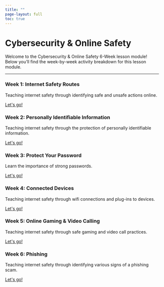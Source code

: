 ```yaml
---
title: ""
page-layout: full
toc: true
---
```


<div class="hero-section">
  <h1 class="main-title">Cybersecurity & Online Safety</h1>
  <p class="subtitle">Welcome to the Cybersecurity & Online Safety 6-Week lesson module! Below you'll find the week-by-week activity breakdown for this lesson module.

<hr class="section-divider">

```{=html}
<div class="curriculum-section">
  <div class="curriculum-box">
      <h3 class="info-title">Week 1: Internet Safety Routes</h3>
      <p class="info-subtitle">Teaching internet safety through identifying safe and unsafe actions online. </p>
      <a href="TBD" class="button">Let's go!</a>
  </div>

  <div class="curriculum-box">
      <h3 class="info-title">Week 2: Personally Identifiable Information</h3>
      <p class="info-subtitle">Teaching internet safety through the protection of personally identifiable information.</p>
      <a href="TBD" class="button">Let's go!</a>
  </div>
</div>

<div class="curriculum-section">
  <div class="curriculum-box">
      <h3 class="info-title">Week 3: Protect Your Password</h3>
      <p class="info-subtitle">Learn the importance of strong passwords.</p>
      <a href="TBD" class="button">Let's go!</a>
  </div>

  <div class="curriculum-box">
      <h3 class="info-title">Week 4: Connected Devices</h3>
      <p class="info-subtitle">Teaching internet safety through wifi connections and plug-ins to devices.</p>
      <a href="TBD" class="button">Let's go!</a>
  </div>
</div>

<div class="curriculum-section">
  <div class="curriculum-box">
      <h3 class="info-title">Week 5: Online Gaming & Video Calling</h3>
      <p class="info-subtitle">Teaching internet safety through safe gaming and video call practices.</p>
      <a href="TBD" class="button">Let's go!</a>
  </div>

  <div class="curriculum-box">
      <h3 class="info-title">Week 6: Phishing</h3>
      <p class="info-subtitle">Teaching internet safety through identifying various signs of a phishing scam.</p>
      <a href="TBD" class="button">Let's go!</a>
  </div>
</div>
```